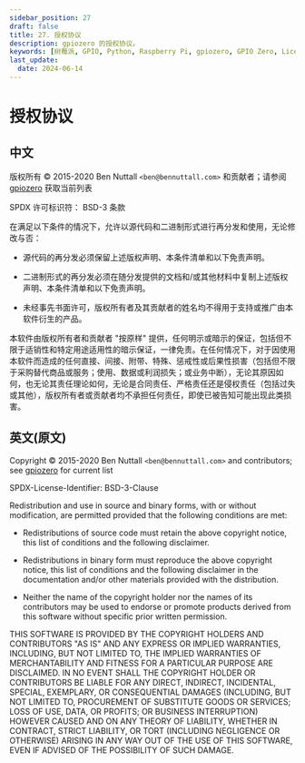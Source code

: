 ```yaml
---
sidebar_position: 27
draft: false
title: 27. 授权协议
description: gpiozero 的授权协议。
keywords: [树莓派, GPIO, Python, Raspberry Pi, gpiozero, GPIO Zero, License, 授权协议]
last_update: 
  date: 2024-06-14
---
```


# 授权协议

## 中文

版权所有 © 2015-2020 Ben Nuttall `<ben@bennuttall.com>` 和贡献者；请参阅 [gpiozero](https://gpiozero.readthedocs.io/en/latest/index.html) 获取当前列表

SPDX 许可标识符： BSD-3 条款

在满足以下条件的情况下，允许以源代码和二进制形式进行再分发和使用，无论修改与否：

- 源代码的再分发必须保留上述版权声明、本条件清单和以下免责声明。

- 二进制形式的再分发必须在随分发提供的文档和/或其他材料中复制上述版权声明、本条件清单和以下免责声明。

- 未经事先书面许可，版权所有者及其贡献者的姓名均不得用于支持或推广由本软件衍生的产品。

本软件由版权所有者和贡献者 "按原样" 提供，任何明示或暗示的保证，包括但不限于适销性和特定用途适用性的暗示保证，一律免责。在任何情况下，对于因使用本软件而造成的任何直接、间接、附带、特殊、惩戒性或后果性损害（包括但不限于采购替代商品或服务；使用、数据或利润损失；或业务中断），无论其原因如何，也无论其责任理论如何，无论是合同责任、严格责任还是侵权责任（包括过失或其他），版权所有者或贡献者均不承担任何责任，即使已被告知可能出现此类损害。

## 英文(原文)

Copyright © 2015-2020 Ben Nuttall `<ben@bennuttall.com>` and contributors; see [gpiozero](https://gpiozero.readthedocs.io/en/latest/index.html) for current list

SPDX-License-Identifier: BSD-3-Clause

Redistribution and use in source and binary forms, with or without modification, are permitted provided that the following conditions are met:

- Redistributions of source code must retain the above copyright notice, this list of conditions and the following disclaimer.

- Redistributions in binary form must reproduce the above copyright notice, this list of conditions and the following disclaimer in the documentation and/or other materials provided with the distribution.

- Neither the name of the copyright holder nor the names of its contributors may be used to endorse or promote products derived from this software without specific prior written permission.

THIS SOFTWARE IS PROVIDED BY THE COPYRIGHT HOLDERS AND CONTRIBUTORS "AS IS" AND ANY EXPRESS OR IMPLIED WARRANTIES, INCLUDING, BUT NOT LIMITED TO, THE IMPLIED WARRANTIES OF MERCHANTABILITY AND FITNESS FOR A PARTICULAR PURPOSE ARE DISCLAIMED. IN NO EVENT SHALL THE COPYRIGHT HOLDER OR CONTRIBUTORS BE LIABLE FOR ANY DIRECT, INDIRECT, INCIDENTAL, SPECIAL, EXEMPLARY, OR CONSEQUENTIAL DAMAGES (INCLUDING, BUT NOT LIMITED TO, PROCUREMENT OF SUBSTITUTE GOODS OR SERVICES; LOSS OF USE, DATA, OR PROFITS; OR BUSINESS INTERRUPTION) HOWEVER CAUSED AND ON ANY THEORY OF LIABILITY, WHETHER IN CONTRACT, STRICT LIABILITY, OR TORT (INCLUDING NEGLIGENCE OR OTHERWISE) ARISING IN ANY WAY OUT OF THE USE OF THIS SOFTWARE, EVEN IF ADVISED OF THE POSSIBILITY OF SUCH DAMAGE.

<Normal />
